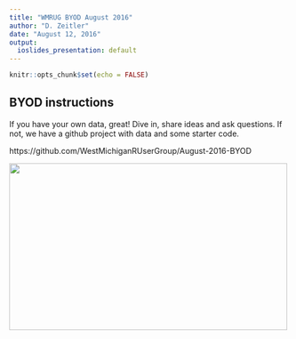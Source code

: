```yaml
---
title: "WMRUG BYOD August 2016"
author: "D. Zeitler"
date: "August 12, 2016"
output:
  ioslides_presentation: default
---
```


```r
knitr::opts_chunk$set(echo = FALSE)
```

## BYOD instructions

If you have your own data, great! Dive in, share ideas and ask questions. 
If not, we have a github project with data and some starter code.

https://github.com/WestMichiganRUserGroup/August-2016-BYOD

<img src="Fatalities.png" width="500px" height="300px" />
